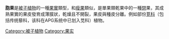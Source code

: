 {{expand|time=2018-06-26T16:28:28+00:00}}
{{unreferenced|time=2018-06-26T16:28:28+00:00}}
{{merge|time=2018-12-10|瘦果}}
'''胞果'''是[[被子植物|被子植物]]的一種[[果實|果實]]類型，和[[瘦果|瘦果]]類似，是單果類乾果中的一種[[閉|閉]]果，其成熟果實的果皮發育成薄膜狀，乾燥且不開裂，果皮與種皮分離。例如部份[[莧科|莧科]]（包括传统藜科，该科在APG系统中已划入苋科）植物。

{{果实}}
{{Plant-stub}}

[[Category:被子植物|Category:被子植物]]
[[Category:果实|Category:果实]]